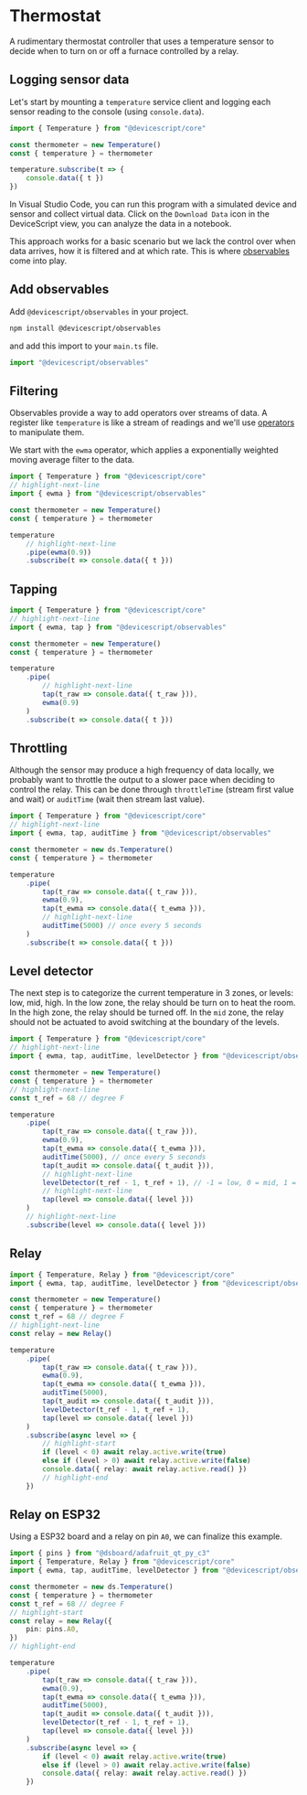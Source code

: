 # Thermostat

A rudimentary thermostat controller that uses a
temperature sensor to decide when to turn on or off a furnace controlled by a relay.

## Logging sensor data

Let's start by mounting a `temperature` service client
and logging each sensor reading to the console (using `console.data`).

```ts
import { Temperature } from "@devicescript/core"

const thermometer = new Temperature()
const { temperature } = thermometer

temperature.subscribe(t => {
    console.data({ t })
})
```

In Visual Studio Code, you can run this program with a simulated device and sensor and collect virtual data.
Click on the `Download Data` icon in the DeviceScript view, you can analyze the data in a notebook.

This approach works for a basic scenario but we lack the control over when data arrives, how it is filtered
and at which rate.
This is where [observables](/api/observables) come into play.

## Add observables

Add `@devicescript/observables` in your project.

```bash npm2yarn
npm install @devicescript/observables
```

and add this import to your `main.ts` file.

```ts skip
import "@devicescript/observables"
```

## Filtering

Observables provide a way to add operators over streams of data. A register like `temperature` is like
a stream of readings and we'll use [operators](/api/observables/operators) to manipulate them.

We start with the `ewma` operator, which applies a exponentially weighted moving average filter to the data.

```ts
import { Temperature } from "@devicescript/core"
// highlight-next-line
import { ewma } from "@devicescript/observables"

const thermometer = new Temperature()
const { temperature } = thermometer

temperature
    // highlight-next-line
    .pipe(ewma(0.9))
    .subscribe(t => console.data({ t }))
```

## Tapping

```ts
import { Temperature } from "@devicescript/core"
// highlight-next-line
import { ewma, tap } from "@devicescript/observables"

const thermometer = new Temperature()
const { temperature } = thermometer

temperature
    .pipe(
        // highlight-next-line
        tap(t_raw => console.data({ t_raw })),
        ewma(0.9)
    )
    .subscribe(t => console.data({ t }))
```

## Throttling

Although the sensor may produce a high frequency of data locally, we probably want to
throttle the output to a slower pace when deciding to control the relay.
This can be done through `throttleTime` (stream first value and wait) or `auditTime` (wait then stream last value).

```ts
import { Temperature } from "@devicescript/core"
// highlight-next-line
import { ewma, tap, auditTime } from "@devicescript/observables"

const thermometer = new ds.Temperature()
const { temperature } = thermometer

temperature
    .pipe(
        tap(t_raw => console.data({ t_raw })),
        ewma(0.9),
        tap(t_ewma => console.data({ t_ewma })),
        // highlight-next-line
        auditTime(5000) // once every 5 seconds
    )
    .subscribe(t => console.data({ t }))
```

## Level detector

The next step is to categorize the current temperature in 3 zones, or levels: low, mid, high.
In the low zone, the relay should be turn on to heat the room. In the high zone, the relay should be turned off.
In the `mid` zone, the relay should not be actuated to avoid switching at the boundary of the levels.

```ts
import { Temperature } from "@devicescript/core"
// highlight-next-line
import { ewma, tap, auditTime, levelDetector } from "@devicescript/observables"

const thermometer = new Temperature()
const { temperature } = thermometer
// highlight-next-line
const t_ref = 68 // degree F

temperature
    .pipe(
        tap(t_raw => console.data({ t_raw })),
        ewma(0.9),
        tap(t_ewma => console.data({ t_ewma })),
        auditTime(5000), // once every 5 seconds
        tap(t_audit => console.data({ t_audit })),
        // highlight-next-line
        levelDetector(t_ref - 1, t_ref + 1), // -1 = low, 0 = mid, 1 = high
        // highlight-next-line
        tap(level => console.data({ level }))
    )
    // highlight-next-line
    .subscribe(level => console.data({ level }))
```

## Relay

```ts
import { Temperature, Relay } from "@devicescript/core"
import { ewma, tap, auditTime, levelDetector } from "@devicescript/observables"

const thermometer = new Temperature()
const { temperature } = thermometer
const t_ref = 68 // degree F
// highlight-next-line
const relay = new Relay()

temperature
    .pipe(
        tap(t_raw => console.data({ t_raw })),
        ewma(0.9),
        tap(t_ewma => console.data({ t_ewma })),
        auditTime(5000),
        tap(t_audit => console.data({ t_audit })),
        levelDetector(t_ref - 1, t_ref + 1),
        tap(level => console.data({ level }))
    )
    .subscribe(async level => {
        // highlight-start
        if (level < 0) await relay.active.write(true)
        else if (level > 0) await relay.active.write(false)
        console.data({ relay: await relay.active.read() })
        // highlight-end
    })
```

## Relay on ESP32

Using a ESP32 board and a relay on pin `A0`, we can
finalize this example.

```ts
import { pins } from "@dsboard/adafruit_qt_py_c3"
import { Temperature, Relay } from "@devicescript/core"
import { ewma, tap, auditTime, levelDetector } from "@devicescript/observables"

const thermometer = new ds.Temperature()
const { temperature } = thermometer
const t_ref = 68 // degree F
// highlight-start
const relay = new Relay({
    pin: pins.A0,
})
// highlight-end

temperature
    .pipe(
        tap(t_raw => console.data({ t_raw })),
        ewma(0.9),
        tap(t_ewma => console.data({ t_ewma })),
        auditTime(5000),
        tap(t_audit => console.data({ t_audit })),
        levelDetector(t_ref - 1, t_ref + 1),
        tap(level => console.data({ level }))
    )
    .subscribe(async level => {
        if (level < 0) await relay.active.write(true)
        else if (level > 0) await relay.active.write(false)
        console.data({ relay: await relay.active.read() })
    })
```
